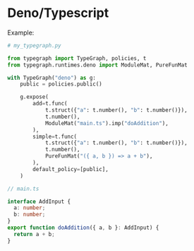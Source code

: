 # Deno/Typescript

Example:
```python
# my_typegraph.py

from typegraph import TypeGraph, policies, t
from typegraph.runtimes.deno import ModuleMat, PureFunMat

with TypeGraph("deno") as g:
    public = policies.public()

    g.expose(
        add=t.func(
            t.struct({"a": t.number(), "b": t.number()}),
            t.number(),
            ModuleMat("main.ts").imp("doAddition"),
        ),
        simple=t.func(
            t.struct({"a": t.number(), "b": t.number()}),
            t.number(),
            PureFunMat("({ a, b }) => a + b"),
        ),
        default_policy=[public],
    )
```

```typescript
// main.ts

interface AddInput {
  a: number;
  b: number;
}
export function doAddition({ a, b }: AddInput) {
  return a + b;
}

```